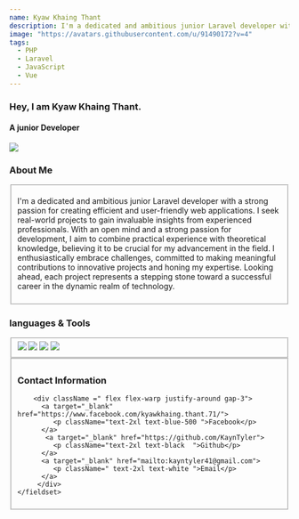 ```yaml
---
name: Kyaw Khaing Thant
description: I'm a dedicated and ambitious junior Laravel developer with a strong passion  for creating efficient and user-friendly web applications.
image: "https://avatars.githubusercontent.com/u/91490172?v=4"
tags:
  - PHP
  - Laravel
  - JavaScript
  - Vue 
---
```


<h3 className="text-3xl ml-5">Hey, I am <span className="decoration-teal-500">Kyaw Khaing Thant.</span></h3>
  <h4 className="ml-5 mx-auto text-blue">A junior Developer</h4>

 
<div className="h-60 w-60 rounded-full overflow-hidden mx-auto mt-3">
  <img src="https://avatars.githubusercontent.com/u/91490172?v=4" />
</div>

<div className="mb-5">
    <h3 className="text-xl mt-3">About Me</h3>
    <fieldset className="mt-2 border-2 rounded-md bg-slate-500 ">
        <p className="px-6 pb-3">
          I'm a dedicated and ambitious junior Laravel developer with a strong passion  for creating efficient and user-friendly web applications.
          I seek real-world projects to gain invaluable insights from experienced professionals. With an open mind and a strong passion for development, I aim to combine practical experience with theoretical knowledge, believing it to be crucial for my advancement in the field. I enthusiastically embrace challenges, committed to making meaningful contributions to innovative projects and honing my expertise. Looking ahead, each project represents a stepping stone toward a successful career in the dynamic realm of technology.
        </p>
    </fieldset>
</div>


<div className="mb-5">
<h3 className="text-xl mt-3">languages & Tools</h3>
    <fieldset className="mt-5 border-2 rounded-md bg-black">
        <div className="flex flex-wrap items-center justify-around gap-4 pb-3 px-3 pt-2">
            <img className="h-9" src="https://cdn.jsdelivr.net/npm/programming-languages-logos/src/javascript/javascript.png"/>
            <img className="h-9" src="https://cdn.jsdelivr.net/npm/programming-languages-logos@0.0.3/src/php/php.svg"/>
            <img className="h-9" src="https://www.vectorlogo.zone/logos/laravel/laravel-icon.svg"/>
            <img className="h-9" src="https://www.vectorlogo.zone/logos/vuejs/vuejs-icon.svg"/>
        </div>
    </fieldset>
</div>

<div className="mb-5">
    <fieldset className="mt-5">
        <h3 className="text-2xl mb-3">
            Contact Information
        </h3>
      
        <div className =" flex flex-warp justify-around gap-3">
          <a target="_blank" href="https://www.facebook.com/kyawkhaing.thant.71/">
             <p className="text-2xl text-blue-500 ">Facebook</p>
          </a>
           <a target="_blank" href="https://github.com/KaynTyler">
             <p className="text-2xl text-black  ">Github</p>
          </a> 
          <a target="_blank" href="mailto:kayntyler41@gmail.com">
             <p className=" text-2xl text-white ">Email</p>
          </a>
         </div>
    </fieldset>
</div>